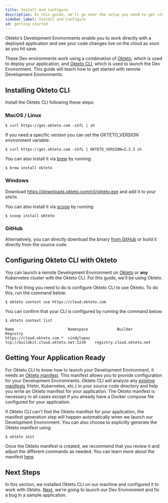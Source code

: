 ```yaml
---
title: Install and Configure 
description: In this guide, we'll go over the setup you need to get started with using Development Environments.
sidebar_label: Install and Configure
id: getting-started
---
```



Okteto's Development Environments enable you to work directly with a deployed application and see your code changes live on the cloud as soon as you hit save.

These Dev environments work using a combination of [Okteto](/docs/reference/development-environments), which is used to deploy your application, and [Okteto CLI](/docs/cloud/okteto-cli), which is used to launch the Dev Environment. This guide will teach how to get started with remote Development Environments.

## Installing Okteto CLI

Install the Okteto CLI following these steps:

### MacOS / Linux

```console
$ curl https://get.okteto.com -sSfL | sh
```

If you need a specific version you can set the OKTETO_VERSION environment variable:

```console
$ curl https://get.okteto.com -sSfL | OKTETO_VERSION=2.3.3 sh
```

You can also install it via [brew](https://brew.sh/) by running:

```console
$ brew install okteto
```

### Windows

Download https://downloads.okteto.com/cli/okteto.exe and add it to your `$PATH`.

You can also install it via [scoop](https://scoop.sh/) by running:

```console
$ scoop install okteto
```

### GitHub

Alternatively, you can directly download the binary [from GitHub](https://github.com/okteto/okteto/releases) or build it directly from the source code.

## Configuring Okteto CLI with Okteto

You can launch a remote Development Environment on [Okteto](https://cloud.okteto.com) or **any** Kubernetes cluster with the Okteto CLI. For this guide, we'll be using Okteto. 

The first thing you need to do is configure Okteto CLI to use Okteto. To do this, run the command below:

```console
$ okteto context use https://cloud.okteto.com
```

You can confirm that your CLI is configured by running the command below:

```console
$ okteto context list
```
```console
Name                        Namespace             Builder                                 Registry
https://cloud.okteto.com *  cindylopez          tcp://buildkit.cloud.okteto.net:1234    registry.cloud.okteto.net
```

## Getting Your Application Ready

For Okteto CLI to know how to launch your Development Environment, it needs an [Okteto manifest](/docs/cloud/okteto-cli/#okteto-manifest). This manifest allows you to provide configuration for your Development Environments. Okteto CLI will analyze any [existing manifests](/docs/cloud/okteto-cli/#deployment-manifests) (Helm, Kubernetes, etc.) in your source code directory and help you write an Okteto manifest for your application. The Okteto manifest is necessary in all cases except if you already have a Docker compose file configured for your application.

If Okteto CLI can't find the Okteto manifest for your application, the manifest generation step will happen automatically when we launch our Development Environment. You can also choose to explicitly generate the Okteto manifest using: 

```console
$ okteto init
```

Once the Okteto manifest is created, we recommend that you review it and adjust the different commands as needed. You can learn more about the manifest [here](/docs/reference/manifest/).

## Next Steps

In this section, we installed Okteto CLI on our machine and configured it to work with Okteto. [Next](/docs/using-dev-envs), we're going to launch our Dev Environment and fix a bug in a sample application.